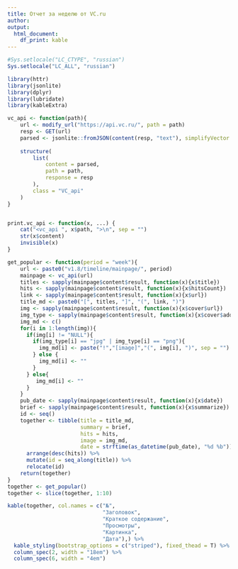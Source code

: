 ```yaml
---
title: Отчет за неделю от VC.ru
author: 
output:
  html_document: 
    df_print: kable
---
```


```r
#Sys.setlocale("LC_CTYPE", "russian")
Sys.setlocale("LC_ALL", "russian")
```

```r
library(httr)
library(jsonlite)
library(dplyr)
library(lubridate)
library(kableExtra)


```


```r
vc_api <- function(path){
    url <- modify_url("https://api.vc.ru/", path = path)
    resp <- GET(url)
    parsed <- jsonlite::fromJSON(content(resp, "text"), simplifyVector = FALSE)
    
    structure(
        list(
            content = parsed,
            path = path,
            response = resp
        ),
        class = "VC_api"
    )
}


print.vc_api <- function(x, ...) {
    cat("<vc_api ", x$path, ">\n", sep = "")
    str(x$content)
    invisible(x)
}
```

```r
get_popular <- function(period = "week"){
    url <- paste0("v1.8/timeline/mainpage/", period)
    mainpage <- vc_api(url)
    titles <- sapply(mainpage$content$result, function(x){x$title})
    hits <- sapply(mainpage$content$result, function(x){x$hitsCount})
    link <- sapply(mainpage$content$result, function(x){x$url})
    title_md <- paste0("[", titles, "]", "(", link, ")")
    img <- sapply(mainpage$content$result, function(x){x$cover$url})
    img_type <- sapply(mainpage$content$result, function(x){x$cover$additionalData$type})
    img_md <- c()
    for(i in 1:length(img)){
      if(img[i] != "NULL"){
        if(img_type[i] == "jpg" | img_type[i] == "png"){
          img_md[i] <- paste("!","[image]","(", img[i], ")", sep = "")
        } else {
          img_md[i] <- ""
        }
      } else{
         img_md[i] <- ""
      }
    }
    pub_date <- sapply(mainpage$content$result, function(x){x$date})
    brief <- sapply(mainpage$content$result, function(x){x$summarize})
    id <- seq()
    together <- tibble(title = title_md,
                       summary = brief,
                       hits = hits, 
                       image = img_md,
                       date = strftime(as_datetime(pub_date), "%d %b")) %>%
      arrange(desc(hits)) %>%
      mutate(id = seq_along(title)) %>%
      relocate(id)
    return(together)
}
together <- get_popular()
together <- slice(together, 1:10)
```


```r
kable(together, col.names = c("№",
                              "Заголовок",
                              "Краткое содержание",
                              "Просмотры",
                              "Картинка",
                              "Дата"),) %>%
  kable_styling(bootstrap_options = c("striped"), fixed_thead = T) %>%
  column_spec(2, width = "18em") %>%
  column_spec(6, width = "4em")
```